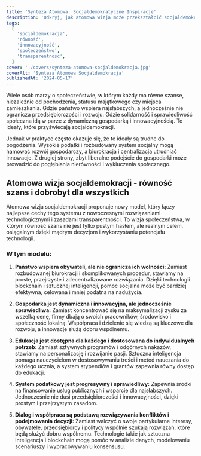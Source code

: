 ```yaml
---
title: 'Synteza Atomowa: Socjaldemokratyczne Inspiracje'
description: 'Odkryj, jak atomowa wizja może przekształcić socjaldemokrację, łącząc równość szans z dynamiczną gospodarką i innowacyjnością.'
tags:
  [
    'socjaldemokracja',
    'równość',
    'innowacyjność',
    'społeczeństwo',
    'transparentność',
  ]
cover: './covers/synteza-atomowa-socjaldemokracja.jpg'
coverAlt: 'Synteza Atomowa Socjaldemokracja'
publishedAt: '2024-05-17'
---
```


Wiele osób marzy o społeczeństwie, w którym każdy ma równe szanse, niezależnie od pochodzenia, statusu majątkowego czy miejsca zamieszkania. Gdzie państwo wspiera najsłabszych, a jednocześnie nie ogranicza przedsiębiorczości i rozwoju. Gdzie solidarność i sprawiedliwość społeczna idą w parze z dynamiczną gospodarką i innowacyjnością. To ideały, które przyświecają socjaldemokracji.

Jednak w praktyce często okazuje się, że te ideały są trudne do pogodzenia. Wysokie podatki i rozbudowany system socjalny mogą hamować rozwój gospodarczy, a biurokracja i centralizacja utrudniać innowacje. Z drugiej strony, zbyt liberalne podejście do gospodarki może prowadzić do pogłębiania nierówności i wykluczenia społecznego.

## Atomowa wizja socjaldemokracji - równość szans i dobrobyt dla wszystkich

Atomowa wizja socjaldemokracji proponuje nowy model, który łączy najlepsze cechy tego systemu z nowoczesnymi rozwiązaniami technologicznymi i zasadami transparentności. To wizja społeczeństwa, w którym równość szans nie jest tylko pustym hasłem, ale realnym celem, osiągalnym dzięki mądrym decyzjom i wykorzystaniu potencjału technologii.

### W tym modelu:

1. **Państwo wspiera obywateli, ale nie ogranicza ich wolności:**
   Zamiast rozbudowanej biurokracji i skomplikowanych procedur, stawiamy na proste, przejrzyste i zdecentralizowane rozwiązania. Dzięki technologii blockchain i sztucznej inteligencji, pomoc socjalna może być bardziej efektywna, celowana i mniej podatna na nadużycia.

2. **Gospodarka jest dynamiczna i innowacyjna, ale jednocześnie sprawiedliwa:**
   Zamiast koncentrować się na maksymalizacji zysku za wszelką cenę, firmy dbają o swoich pracowników, środowisko i społeczność lokalną. Współpraca i dzielenie się wiedzą są kluczowe dla rozwoju, a innowacje służą dobru wspólnemu.

3. **Edukacja jest dostępna dla każdego i dostosowana do indywidualnych potrzeb:**
   Zamiast sztywnych programów i odgórnych nakazów, stawiamy na personalizację i rozwijanie pasji. Sztuczna inteligencja pomaga nauczycielom w dostosowywaniu treści i metod nauczania do każdego ucznia, a system stypendiów i grantów zapewnia równy dostęp do edukacji.

4. **System podatkowy jest progresywny i sprawiedliwy:**
   Zapewnia środki na finansowanie usług publicznych i wsparcie dla najsłabszych. Jednocześnie nie dusi przedsiębiorczości i innowacyjności, dzięki prostym i przejrzystym zasadom.

5. **Dialog i współpraca są podstawą rozwiązywania konfliktów i podejmowania decyzji:**
   Zamiast walczyć o swoje partykularne interesy, obywatele, przedsiębiorcy i politycy wspólnie szukają rozwiązań, które będą służyć dobru wspólnemu. Technologie takie jak sztuczna inteligencja i blockchain mogą pomóc w analizie danych, modelowaniu scenariuszy i wypracowywaniu konsensusu.
